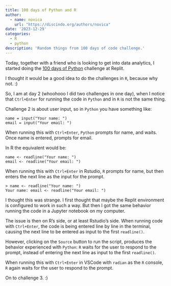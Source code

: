 ```yaml
---
title: 100 days of Python and R
author: 
  - name: novica
    url: "https://discindo.org/authors/novica"
date: '2023-12-29'
categories:
  - R
  - python
description: 'Random things from 100 days of code challenge.'
---
```


Today, together with a friend who is looking to get into data analytics, I started 
doing the [100 days of Python](https://replit.com/learn/100-days-of-python) 
challenge at Replit.

I thought it would be a good idea to do the challenges in `R`, because why not. :)

So, I am at day 2 (whoohooo I did two challenges in one day), when I notice that
`Ctrl+Enter` for running the code in `Python` and in `R` is not the same thing. 

Challenge 2 is about user input, so in `Python` you have something like:

```
name = input("Your name: ")
email = input("Your email: ")
```

When running this with `Ctrl+Enter`, `Python` prompts for name, and waits. Once name is 
entered, prompts for email. 

In R the equivalent would be:

```
name <- readline("Your name: ")
email <- readline("Your email: ")
```

When running this with `Ctrl+Enter` in Rstudio, `R` prompts for name, but then 
enters the next line as the input for the prompt.

```
> name <- readline("Your name: ")
Your name: email <- readline("Your email: ")
```

I thought this was strange. I first thought that maybe the Replit environment is 
configured to work in such a way. But then I got the same behavior running the code
in a Jupyter notebook on my computer. 

The issue is then on R's side, or at least Rstudio's side. When running code with 
`Ctrl+Enter`, the code is being entered line by line in the terminal, causing 
the next line to be entered as input to the first `readline()`. 

However, clicking on the `Source` button to run the script, produces the behavior 
experienced with `Python`: `R` waits for the user to respond to the prompt, instead 
of entering the next line as input to the first `readline()`.

When running this with `Ctrl+Enter` in VSCode with `radian` as the 
`R` console, `R` again waits for the user to respond to the prompt.

On to challenge 3. :)